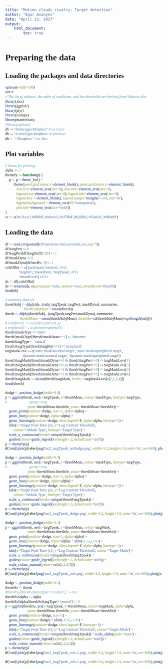 ```yaml
---
title: "Motion clouds rivalry: Target detection"
author: "Egor Ananyev"
date: "April 23, 2017"
output:
    html_document:
        toc: true
---
```


<style type="text/css">
body, td{
  font-family: Cambria;
}
code.r{
  font-family: Inconsolata;
}
</style>

# Preparing the data

## Loading the packages and data directories
```r
options(width=108)
out=F
# The list of subjects, the order of conditions, and the thresholds are derived from Subjects.xlsx
library(xlsx)
library(ggplot2)
library(plyr)
library(reshape)
library(matrixStats)
#library(splines)
db <- '/home/egor/Dropbox/' # on Linux
db <- '/Users/Egor/Dropbox/' # Windows
db <- '~/Dropbox/' # on Mac
```

## Plot variables
```r
# theme for plotting:
alpha <- .7
themefy <- function(p) {
    p <- p + theme_bw() + 
         theme(panel.grid.minor.x=element_blank(), panel.grid.minor.y=element_blank(),
            axis.text=element_text(size=8), axis.title=element_text(size=9),
            legend.text=element_text(size=8), legend.title=element_text(size=9),
            legend.key = element_blank(), legend.margin=margin(t=-.04, unit='in'),
            legend.background = element_rect(fill='transparent'),
            plot.title=element_text(face='bold'))
}
cc <- c('#e31a1c','#fdbf6f','#a6cee3','#1f78b4','#b2df8a','#33a02c','#fb9a99')
```

## Loading the data
```r
df <- read.csv(paste(db,'Projects/mc/mc2/an/conds.csv',sep=''))
df$targPeri <- 0
df$targPeri[df$targXoff2>50] <- 1
df$maskDyna <- 0
df$maskDyna[df$mcBv>1] <- 1
colsOfInt <- c('participant','session', #info
               'targPeri', 'maskDyna', 'targTpeak', #IVs
               'meanRevs6') #DVs
ds <- df[,colsOfInt]
ds <- rename(ds, c(participant='subj', session='sess', meanRevs6='thresh'))
head(ds)
```

```r
# summary data set
threshSubj <- ddply(ds, .(subj, targTpeak, targPeri, maskDyna), summarise, 
                    threshSubjMean = mean(thresh))
thresh <- ddply(threshSubj, .(targTpeak,targPeri,maskDyna), summarise,
                threshMean = mean(threshSubjMean), threshSe=sd(threshSubjMean)/sqrt(length(subj)))
# resp$trialT <- round(resp$trialT,1)
# resp$trialT <- as.factor(resp$trialT)
thresh$maskType <- 'static'
thresh$maskType[thresh$maskDyna==1] <- 'dynamic'
thresh$targType <- 'central'
thresh$targType[thresh$targPeri==1] <- 'peripheral'
targMaskLevs <- c('static mask\ncentral target', 'static mask\nperipheral target',
                  'dynamic mask\ncentral target', 'dynamic mask\nperipheral target')
thresh$targMask[thresh$maskDyna==0 & thresh$targPeri==0] <- targMaskLevs[1]
thresh$targMask[thresh$maskDyna==0 & thresh$targPeri==1] <- targMaskLevs[2]
thresh$targMask[thresh$maskDyna==1 & thresh$targPeri==0] <- targMaskLevs[3]
thresh$targMask[thresh$maskDyna==1 & thresh$targPeri==1] <- targMaskLevs[4]
thresh$targMask <- factor(thresh$targMask, levels = targMaskLevs[c(2,1,3,4)])
head(thresh)
```

```r
dodge <- position_dodge(width=0.0)
p <- ggplot(thresh, aes(x=targTpeak, y=threshMean, colour=maskType, linetype=targType,
#                        group=resp,
                        ymin=threshMean-threshSe, ymax=threshMean+threshSe)) +
    geom_point(position=dodge, size=1, alpha=alpha) +
    geom_line(position=dodge, alpha=alpha) +
    geom_linerange(position=dodge, show.legend=F, alpha=alpha, linetype=1) +
    labs(x='Target Peak Time (s)', y='Log Contrast Threshold',
         colour='\nMask Type', linetype='Target Type') +
    scale_x_continuous(breaks=unique(thresh$targTpeak)) + 
    guides(colour=guide_legend(keyheight=.3, default.unit='inch'))
p <- themefy(p)
if(!out){plot(p)}else{png('mc2_targTpeak_noDodge.png', width=3.2, height=1.9, units='in', res=600); plot(p); dev.off()}
```

```r
dodge <- position_dodge(width=0.3)
p <- ggplot(thresh, aes(x=targTpeak, y=threshMean, colour=maskType, linetype=targType,
#                        group=resp,
                        ymin=threshMean-threshSe, ymax=threshMean+threshSe)) +
    geom_point(position=dodge, size=1, alpha=alpha) +
    geom_line(position=dodge, alpha=alpha) +
    geom_linerange(position=dodge, show.legend=F, alpha=alpha, linetype=1) +
    labs(x='Target Peak Time (s)', y='Log Contrast Threshold',
         colour='\nMask Type', linetype='Target Type') +
    scale_x_continuous(breaks=unique(thresh$targTpeak)) + 
    guides(colour=guide_legend(keyheight=.3, default.unit='inch'))
p <- themefy(p)
if(!out){plot(p)}else{png('mc2_targTpeak_dodge.png', width=3.2, height=1.9, units='in', res=600); plot(p); dev.off()}
```

```r
dodge <- position_dodge(width=0.1)
p <- ggplot(thresh, aes(x=targTpeak, y=threshMean, colour=targMask,
                        ymin=threshMean-threshSe, ymax=threshMean+threshSe)) +
    geom_point(position=dodge, size=1, alpha=alpha) +
    geom_line(position=dodge, alpha=alpha) + ylim(-1.55,-1.05) +
    geom_linerange(position=dodge, show.legend=F, alpha=alpha, linetype=1) +
    labs(x='Target Peak Time (s)', y='Log Contrast Threshold', colour='Target-Mask') +
    scale_x_continuous(breaks=unique(thresh$targTpeak)) + 
    guides(colour=guide_legend(keyheight=.3, default.unit='inch')) +
    scale_colour_manual(values=cc[c(2,1,6,5)])
p <- themefy(p)
if(!out){plot(p)}else{png('mc2_targTpeak_cols.png', width=3.2, height=1.9, units='in', res=600); plot(p); dev.off()}
```

```r
dodge <- position_dodge(width=0.1)
threshSs <- thresh
#threshSs[threshSs$targType!='central',] <- NA
threshSs$alpha <- alpha
threshSs$alpha[threshSs$targType!='central'] <- 0
p <- ggplot(threshSs, aes(x=targTpeak, y=threshMean, colour=targMask, alpha=alpha,
                        ymin=threshMean-threshSe, ymax=threshMean+threshSe)) +
    geom_point(position=dodge, size=1) +
    geom_line(position=dodge) + ylim(-1.55,-1.05) +
    geom_linerange(position=dodge, show.legend=F, linetype=1) +
    labs(x='Target Peak Time (s)', y='Log Contrast Threshold', colour='Target-Mask') +
    scale_x_continuous(breaks=unique(thresh$targTpeak)) + scale_alpha(guide='none') +
    guides(colour=guide_legend(keyheight=.3, default.unit='inch')) +
    scale_colour_manual(values=cc[c(2,1,6,5)])
p <- themefy(p)
if(!out){plot(p)}else{png('mc2_targTpeak_cols-1.png', width=3.2, height=1.9, units='in', res=600); plot(p); dev.off()}
```

```r
if(!out){plot(p)}else{png('mc2_targTpeak_cols-1.png', width=3.0, height=1.9, units='in', res=600); plot(p); dev.off()}
```